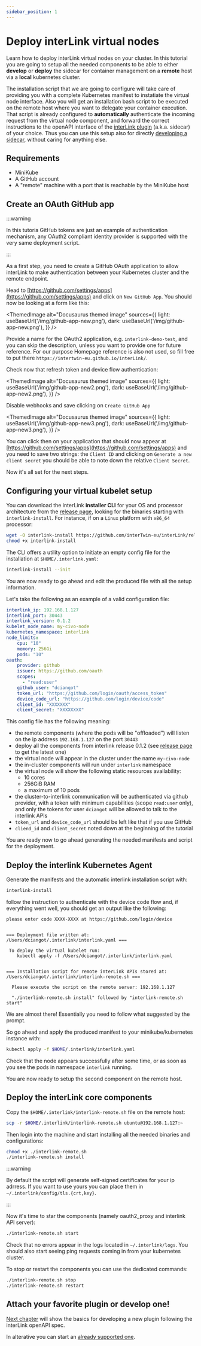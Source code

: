 ```yaml
---
sidebar_position: 1
---
```


# Deploy interLink virtual nodes

Learn how to deploy interLink virtual nodes on your cluster. In this tutorial you are going to setup all the needed components to be able to either __develop__ or __deploy__ the sidecar for container management on a **remote** host via a **local** kubernetes cluster.

The installation script that we are going to configure will take care of providing you with a complete Kubernetes manifest to instatiate the virtual node interface. Also you will get an installation bash script to be executed on the remote host where you want to delegate your container execution. That script is already configured to **automatically** authenticate the incoming request from the virtual node component, and forward the correct instructions to the openAPI interface of the [interLink plugin](./03-api-reference.md) (a.k.a. sidecar) of your choice. Thus you can use this setup also for directly [developing a sidecar](./03-api-reference.md), without caring for anything else. 

## Requirements

- MiniKube
- A GitHub account
- A "remote" machine with a port that is reachable by the MiniKube host

## Create an OAuth GitHub app

:::warning

In this tutoria GitHub tokens are just an example of authentication mechanism, any OAuth2 compliant identity provider is supported with the very same deployment script.

:::

As a first step, you need to create a GitHub OAuth application to allow interLink to make authentication between your Kubernetes cluster and the remote endpoint.

Head to [https://github.com/settings/apps](https://github.com/settings/apps) and click on `New GitHub App`. You should now be looking at a form like this:

<ThemedImage 
        alt="Docusaurus themed image"
        sources={{
          light: useBaseUrl('/img/github-app-new.png'),
          dark: useBaseUrl('/img/github-app-new.png'),
        }}
/>

Provide a name for the OAuth2 application, e.g. `interlink-demo-test`, and you can skip the description, unless you want to provide one for future reference. 
For our purpose Homepage reference is also not used, so fill free to put there `https://intertwin-eu.github.io/interLink/`.

Check now that refresh token and device flow authentication:


<ThemedImage 
        alt="Docusaurus themed image"
        sources={{
          light: useBaseUrl('/img/github-app-new2.png'),
          dark: useBaseUrl('/img/github-app-new2.png'),
        }}
/>

Disable webhooks and save clicking on `Create GitHub App`

<ThemedImage 
        alt="Docusaurus themed image"
        sources={{
          light: useBaseUrl('/img/github-app-new3.png'),
          dark: useBaseUrl('/img/github-app-new3.png'),
        }}
/>

You can click then on your application that should now appear at [https://github.com/settings/apps](https://github.com/settings/apps) and you need to save two strings: the `Client ID` and clicking on `Generate a new client secret` you should be able to note down the relative `Client Secret`.  

Now it's all set for the next steps.

## Configuring your virtual kubelet setup

You can download the interLink **installer CLI** for your OS and processor architecture from the [release page](https://github.com/interTwin-eu/interLink/releases), looking for the binaries starting with `interlink-install`. For instance, if on a `Linux` platform with `x86_64` processor:

```bash
wget -O interlink-install https://github.com/interTwin-eu/interLink/releases/download/0.1.2/interlink-install_Linux_x86_64
chmod +x interlink-install
```

The CLI offers a utility option to initiate an empty config file for the installation at `$HOME/.interlink.yaml`:

```bash
interlink-install --init
```

You are now ready to go ahead and edit the produced file with all the setup information.

Let's take the following as an example of a valid configuration file:

```yaml
interlink_ip: 192.168.1.127
interlink_port: 30443
interlink_version: 0.1.2
kubelet_node_name: my-civo-node
kubernetes_namespace: interlink
node_limits:
    cpu: "10"
    memory: 256Gi
    pods: "10"
oauth:
    provider: github
    issuer: https://github.com/oauth
    scopes:
      - "read:user"
    github_user: "dciangot"
    token_url: "https://github.com/login/oauth/access_token"
    device_code_url: "https://github.com/login/device/code"
    client_id: "XXXXXXX"
    client_secret: "XXXXXXXX"
```

This config file has the following meaning:
- the remote components (where the pods will be "offloaded") will listen on the ip address `192.168.1.127` on the port `30443`
- deploy all the components from interlink release 0.1.2 (see [release page](https://github.com/interTwin-eu/interLink/releases) to get the latest one)
- the virtual node will appear in the cluster under the name `my-civo-node`
- the in-cluster components will run under `interlink` namespace
- the virtual node will show the following static resources availability:
  - 10 cores
  - 256GiB RAM
  - a maximum of 10 pods
- the cluster-to-interlink communication will be authenticated via github provider, with a token with minimum capabilities (scope `read:user` only), and only the tokens for user `dciangot` will be allowed to talk to the interlink APIs
- `token_url` and `device_code_url` should be left like that if you use GitHub
- `cliend_id` and `client_secret` noted down at the beginning of the tutorial

You are ready now to go ahead generating the needed manifests and script for the deployment.

## Deploy the interlink Kubernetes Agent

Generate the manifests and the automatic interlink installation script with:

```bash
interlink-install 
```

follow the instruction to authenticate with the device code flow and, if everything went well, you should get an output like the following:

```text
please enter code XXXX-XXXX at https://github.com/login/device


=== Deployment file written at:  /Users/dciangot/.interlink/interlink.yaml ===

 To deploy the virtual kubelet run:
    kubectl apply -f /Users/dciangot/.interlink/interlink.yaml


=== Installation script for remote interLink APIs stored at: /Users/dciangot/.interlink/interlink-remote.sh ===

  Please execute the script on the remote server: 192.168.1.127

  "./interlink-remote.sh install" followed by "interlink-remote.sh start"
```

We are almost there! Essentially you need to follow what suggested by the prompt.

So go ahead and apply the produced manifest to your minikube/kubernetes instance with:

```bash
kubectl apply -f $HOME/.interlink/interlink.yaml
```

Check that the node appears successfully after some time, or as soon as you see the pods in namespace `interlink` running.

You are now ready to setup the second component on the remote host.

## Deploy the interLink core components

Copy the `$HOME/.interlink/interlink-remote.sh` file on the remote host:

```bash
scp -r $HOME/.interlink/interlink-remote.sh ubuntu@192.168.1.127:~ 
```

Then login into the machine and start installing all the needed binaries and configurations:

```bash
chmod +x ./interlink-remote.sh
./interlink-remote.sh install
```

:::warning

By default the script will generate self-signed certificates for your ip adrress. If you want to use yours you can place them in `~/.interlink/config/tls.{crt,key}`.

:::

Now it's time to star the components (namely oauth2_proxy and interlink API server):

```bash
./interlink-remote.sh start
```

Check that no errors appear in the logs located in `~/.interlink/logs`. You should also start seeing ping requests coming in from your kubernetes cluster.

To stop or restart the components you can use the dedicated commands:

```bash
./interlink-remote.sh stop
./interlink-remote.sh restart 
```

## Attach your favorite plugin or develop one!

[Next chapter](./02-develop-a-plugin.md) will show the basics for developing a new plugin following the interLink openAPI spec.

In alterative you can start an [already supported one](./03-api-reference.md).

